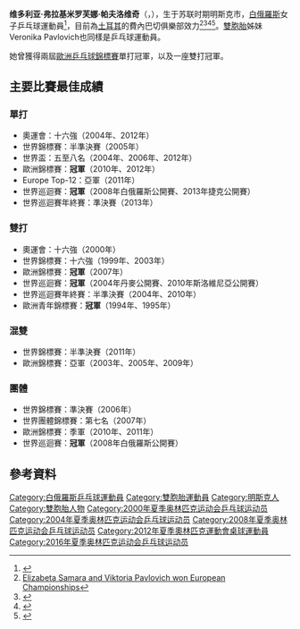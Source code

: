 {{noteTA|
|G1=Table Tennis
|T=zh-hans:维多利亚·帕夫洛维奇;zh-tw:維克托莉亞·帕芙洛薇琪}}
{{Infobox 乒乓球
| playername = 维多利亚·帕夫洛维奇<br />Вікторыя Паўловіч<br />Viktoria Pavlovich
| image = Viktoria Pavlovich-001.JPG
| imagesize = 
| caption =
| fullname = Viktoriya Vladimirovna Pavlovich<ref name="SR"/>
| nicknames =
| nationality = {{USSR}}(1978-1991)<br>{{BLR}}(1991-)
| residence =
| playingstyle =
| equipment =
| hrank = 11（2005年5月）
| club = 費內巴切俱樂部
| birthdate = {{Birth date and age|df=yes|1978|5|8}}
| birthplace = [[白俄羅斯|白俄羅斯]][[明斯克|明斯克]]
| deathdate =
| deathplace =
| height = {{height|m=1.76|precision=0}}
| weight =
| medaltemplates =
{{MedalSport | 女子[[乒乓球|乒乓球]] }}  
{{MedalCountry | {{BLR}} }} 
{{MedalCompetition | [[世界乒乓球錦標賽|世界乒乓球錦標賽]] }} 
{{MedalBronze | [[2006年世界乒乓球錦標賽|2006年 不來梅]] | 團體 }} 
{{MedalCompetition | [[歐洲乒乓球錦標賽|歐洲乒乓球錦標賽]] }} 
{{MedalGold | [[2007年歐洲乒乓球錦標賽|2007年 貝爾格勒]] | 雙打 }}
{{MedalGold | [[2010年歐洲乒乓球錦標賽|2010年 奧斯特拉瓦]] | 單打 }} 
{{MedalGold | [[2012年歐洲乒乓球錦標賽|2012年 海寧]] | 單打 }} 
{{MedalSilver | [[2002年歐洲乒乓球錦標賽|2002年 札格瑞布]] | 雙打 }} 
{{MedalSilver | [[2003年歐洲乒乓球錦標賽|2003年 庫爾馬耶烏爾]] | 混雙 }} 
{{MedalSilver | [[2005年歐洲乒乓球錦標賽|2005年 奧胡斯]] | 混雙 }} 
{{MedalSilver | [[2009年歐洲乒乓球混合雙打錦標賽|2009年 蘇博蒂察]] | 混雙 }}  
{{MedalBronze | [[2002年歐洲乒乓球錦標賽|2002年 札格瑞布]] | 混雙 }}
{{MedalBronze | [[2007年歐洲乒乓球錦標賽|2007年 貝爾格勒]] | 單打 }}
{{MedalBronze | [[2009年歐洲乒乓球錦標賽|2009年 斯圖加特]] | 單打 }}
{{MedalBronze | [[2010年歐洲乒乓球錦標賽|2010年 奧斯特拉瓦]] | 團體 }} 
{{MedalBronze | [[2010年歐洲乒乓球混合雙打錦標賽|2010年 蘇博蒂察]] | 混雙 }}
{{MedalBronze | [[2011年歐洲乒乓球錦標賽|2011年 格但斯克-索波特]] | 團體 }}
{{MedalCompetition | [[歐洲青年乒乓球錦標賽|歐洲青年乒乓球錦標賽]] }} 
{{MedalSilver | [[1994年歐洲青年乒乓球錦標賽|1994年 巴黎]] | 雙打 }} 
{{MedalSilver | [[1995年歐洲青年乒乓球錦標賽|1995年 海牙]] | 雙打 }}
|}}

'''维多利亚·弗拉基米罗芙娜·帕夫洛维奇'''（{{lang-be|Вікторыя Уладзіміраўна Паўловіч|Viktoriya Vladimirovna Pavlovich}}，{{bd|1978年|5月8日|c=Pavlovich, Viktoria}}），生于苏联时期明斯克市，[[白俄羅斯|白俄羅斯]]女子乒乓球運動員<ref name="SR">{{cite web |url=http://www.sports-reference.com/olympics/athletes/pa/viktoriya-pavlovich-1.html |title=Viktoriya Pavlovich |work=sports-reference.com |accessdate=2011-05-13 |archive-url=https://web.archive.org/web/20081229121123/http://www.sports-reference.com/olympics/athletes/pa/viktoriya-pavlovich-1.html |archive-date=2008-12-29 |dead-url=yes }}</ref>，目前為[[土耳其|土耳其]]的費內巴切俱樂部效力<ref>[http://www.fenerbahce.org/fb2008/detay.asp?ContentID=31359 Elizabeta Samara and Viktoria Pavlovich won European Championships]</ref><ref>{{cite web|url=http://www.ittf.com/ittf_stats/stats_per_player.asp?player_id=107221|title=Stats Records - ITTF Statistics|deadurl=yes|archiveurl=https://web.archive.org/web/20121026122447/http://www.ittf.com/ittf_stats/stats_per_player.asp?player_id=107221|archivedate=2012-10-26}}</ref><ref>{{cite web|url=http://www.ittf.com/ittf_ranking/world_ranking_per_name.asp?Player_ID=107221|title=World ranking Record for PAVLOVICH Viktoria (BLR)|deadurl=yes|archiveurl=https://web.archive.org/web/20140407152908/http://www.ittf.com/ittf_ranking/world_ranking_per_name.asp?Player_ID=107221|archivedate=2014-04-07}}</ref><ref>{{cite web |url=http://www.ittfranking.com/cgi-bin/ttplayer.cgi?number=107221|title=PAVLOVICH Viktoria (BLR) - ITTF Rankings}}</ref>。[[雙胞胎|雙胞胎]]姊妹Veronika Pavlovich也同樣是乒乓球運動員。

她曾獲得兩屆[[歐洲乒乓球錦標賽|歐洲乒乓球錦標賽]]單打冠軍，以及一座雙打冠軍。

== 主要比賽最佳成績 ==
=== 單打 ===
* 奧運會：十六強（2004年、2012年）
* 世界錦標賽：半準決賽（2005年）
* 世界盃：五至八名（2004年、2006年、2012年）
* 歐洲錦標賽：'''冠軍'''（2010年、2012年）
* Europe Top-12：亞軍（2011年）
* 世界巡迴賽：'''冠軍'''（2008年白俄羅斯公開賽、2013年捷克公開賽）
* 世界巡迴賽年終賽：準決賽（2013年）

=== 雙打 ===
* 奧運會：十六強（2000年）
* 世界錦標賽：十六強（1999年、2003年）
* 歐洲錦標賽：'''冠軍'''（2007年）
* 世界巡迴賽：'''冠軍'''（2004年丹麥公開賽、2010年斯洛維尼亞公開賽）
* 世界巡迴賽年終賽：半準決賽（2004年、2010年）
* 歐洲青年錦標賽：'''冠軍'''（1994年、1995年）

=== 混雙 ===
* 世界錦標賽：半準決賽（2011年）
* 歐洲錦標賽：亞軍（2003年、2005年、2009年）

=== 團體 ===
* 世界錦標賽：準決賽（2006年）
* 世界團體錦標賽：第七名（2007年）
* 歐洲錦標賽：季軍（2010年、2011年）
* 世界巡迴賽：'''冠軍'''（2008年白俄羅斯公開賽）

== 參考資料 ==
{{reflist}}

{{欧洲乒乓球锦标赛女子单打冠军}}
{{欧洲乒乓球锦标赛女子双打冠军}}

{{Authority control}}
{{DEFAULTSORT:Pavlovich, Viktoria}}
[[Category:白俄羅斯乒乓球運動員|Category:白俄羅斯乒乓球運動員]]
[[Category:雙胞胎運動員|Category:雙胞胎運動員]]
[[Category:明斯克人|Category:明斯克人]]
[[Category:雙胞胎人物|Category:雙胞胎人物]]
[[Category:2000年夏季奥林匹克运动会乒乓球运动员|Category:2000年夏季奥林匹克运动会乒乓球运动员]]
[[Category:2004年夏季奥林匹克运动会乒乓球运动员|Category:2004年夏季奥林匹克运动会乒乓球运动员]]
[[Category:2008年夏季奥林匹克运动会乒乓球运动员|Category:2008年夏季奥林匹克运动会乒乓球运动员]]
[[Category:2012年夏季奧林匹克運動會桌球運動員|Category:2012年夏季奧林匹克運動會桌球運動員]]
[[Category:2016年夏季奥林匹克运动会乒乓球运动员|Category:2016年夏季奥林匹克运动会乒乓球运动员]]